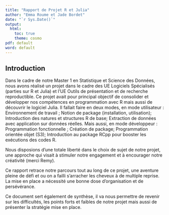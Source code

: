 ```yaml
---
title: "Rapport de Projet R et Julia"
author: "Emma Roume et Jade Bordet"
date: "`r Sys.Date()`"
output:
  html:
    toc: true
    theme: cosmo
pdf: default
word: default
---
```


## Introduction 

Dans le cadre de notre Master 1 en Statistique et Science des Données, nous avons réalisé un projet dans le cadre des UE Logiciels Spécialisés (parties sur R et Julia) et l'UE Outils de présentation et de recherche reproductible. Ce projet avait pour principal objectif de consolider et développer nos compétences en programmation avec R mais aussi de découvrir le logiciel Julia. Il fallait faire en deux modes, en mode utilisateur : Environnement de travail ; Notion de package (installation, utilisation); Introduction des natures et structures R de base; Extraction de données avec application sur données réelles. Mais aussi, en mode développeur : Programmation fonctionnelle ; Création de package; Programmation orientée objet (S3); Introduction au package RCpp pour booster les exécutions des codes R.

Nous disposions d'une totale liberté dans le choix de sujet de notre projet, une approche qui visait à stimuler notre engagement et à encourager notre créativité (merci Remy).

Ce rapport retrace notre parcours tout au long de ce projet, une aventure pleine de défi et ou on a failli s'arracher les cheveux à de multiple reprise. La mise en place a nécessité une bonne dose d'organisation et de persévérance.

Ce document sert également de synthèse, il va nous permettre de revenir sur les difficultés, les points forts et faibles de notre projet mais aussi de présenter la stratégie mise en place.


